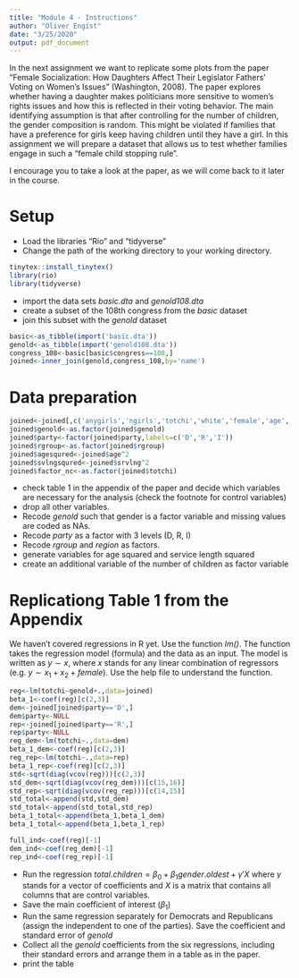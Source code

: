 ```yaml
---
title: "Module 4 - Instructions"
author: "Oliver Engist"
date: "3/25/2020"
output: pdf_document
---
```


In the next assignment we want to replicate some plots from the paper "Female Socialization: How Daughters Affect Their Legislator Fathers' Voting on Women's Issues" (Washington, 2008). The paper explores whether having a daughter makes politicians more sensitive to women's rights issues and how this is reflected in their voting behavior. The main identifying assumption is that after controlling for the number of children, the gender composition is random. This might be violated if families that have a preference for girls keep having children until they have a girl. In this assignment we will prepare a dataset that allows us to test whether families engage in such a "female child stopping rule".

I encourage you to take a look at the paper, as we will come back to it later in the course. 

# Setup

* Load the libraries "Rio" and "tidyverse"
* Change the path of the working directory to your working directory.

```r
tinytex::install_tinytex()
library(rio)
library(tidyverse)
```

* import the data sets *basic.dta* and *genold108.dta*
* create a subset of the 108th congress from the *basic* dataset
* join this subset with the *genold* dataset

```r
basic<-as_tibble(import('basic.dta'))
genold<-as_tibble(import('genold108.dta'))
congress_108<-basic[basic$congress==108,]
joined<-inner_join(genold,congress_108,by='name')
```
# Data preparation
```r
joined<-joined[,c('anygirls','ngirls','totchi','white','female','age','srvlng','rgroup','demvote','aauw','rtl','party','genold')]
joined$genold<-as.factor(joined$genold)
joined$party<-factor(joined$party,labels=c('D','R','I'))
joined$rgroup<-as.factor(joined$rgroup)
joined$agesqured<-joined$age^2
joined$svlngsqured<-joined$srvlng^2
joined$factor_nc<-as.factor(joined$totchi)
```
* check table 1 in the appendix of the paper and decide which variables are necessary for the analysis (check the footnote for control variables)
* drop all other variables.
* Recode *genold* such that gender is a factor variable and missing values are coded as NAs.
* Recode *party* as a factor with 3 levels (D, R, I)
* Recode *rgroup* and *region* as factors.
* generate variables for age squared and service length squared
* create an additional variable of the number of children as factor variable

# Replicationg Table 1 from the Appendix

We haven't covered regressions in R yet. Use the function *lm()*. The function takes the regression model (formula) and the data as an input. The model is written as $y \sim x$, where $x$ stands for any linear combination of regressors (e.g. $y \sim x_1 + x_2 + female$). Use the help file to understand the function.
```r
reg<-lm(totchi~genold+.,data=joined)
beta_1<-coef(reg)[c(2,3)]
dem<-joined[joined$party=='D',]
dem$party<-NULL
rep<-joined[joined$party=='R',]
rep$party<-NULL
reg_dem<-lm(totchi~.,data=dem)
beta_1_dem<-coef(reg)[c(2,3)]
reg_rep<-lm(totchi~.,data=rep)
beta_1_rep<-coef(reg)[c(2,3)]
std<-sqrt(diag(vcov(reg)))[c(2,3)]
std_dem<-sqrt(diag(vcov(reg_dem)))[c(15,16)]
std_rep<-sqrt(diag(vcov(reg_rep)))[c(14,15)]
std_total<-append(std,std_dem)
std_total<-append(std_total,std_rep)
beta_1_total<-append(beta_1,beta_1_dem)
beta_1_total<-append(beta_1,beta_1_rep)
```
```r
full_ind<-coef(reg)[-1]
dem_ind<-coef(reg_dem)[-1]
rep_ind<-coef(reg_rep)[-1]
```
* Run the regression $total.children = \beta_0 + \beta_1 gender.oldest + \gamma'X$ where $\gamma$ stands for a vector of coefficients and $X$ is a matrix that contains all columns that are control variables.\footnote{This is just a short notation instead of writing the full model with all control variables $totchi = \beta_0 + \beta_1 genold + \gamma_1 age + \gamma_2 age^2 + \gamma_3 Democrat + ... + \epsilon$ which quickly gets out of hand for large models.}
* Save the main coefficient of interest ($\beta_1$)
* Run the same regression separately for Democrats and Republicans (assign the independent to one of the parties). Save the coefficient and standard error of *genold*
* Collect all the *genold* coefficients from the six regressions, including their standard errors and arrange them in a table as in the paper.
* print the table